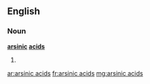 ==English==

===Noun===
'''[[arsinic]] [[acids]]'''

# {{plural of|arsinic acid}}

[[ar:arsinic acids]]
[[fr:arsinic acids]]
[[mg:arsinic acids]]